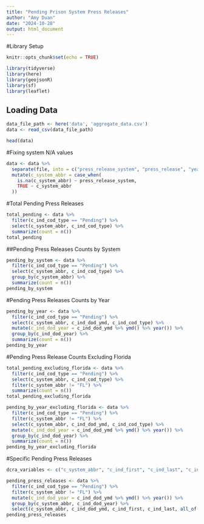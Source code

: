 ```yaml
---
title: "Pending Prison System Press Releases"
author: "Amy Duan"
date: "2024-10-28"
output: html_document
---
```


#Library Setup
```r
knitr::opts_chunk$set(echo = TRUE)

library(tidyverse)
library(here) 
library(geojsonR) 
library(sf) 
library(leaflet)
```

## Loading Data
```r
data_file_path <- here('data', 'aggregate_data.csv')
data <- read_csv(data_file_path)

head(data)
```

#Fixing system N/A values
```r
data <- data %>%
  separate(file, into = c("press_release_system", "press_release", "year"), sep = "_") %>%
  mutate(c_system_abbr = case_when(
    is.na(c_system_abbr) ~ press_release_system,
    TRUE ~ c_system_abbr
  ))
```

#Total Pending Press Releases 
```r
total_pending <- data %>% 
  filter(c_ind_cod_type == "Pending") %>% 
  select(c_system_abbr, c_ind_cod_type) %>% 
  summarize(count = n()) 
total_pending
```

##Pending Press Releases Counts by System 
```r
pending_by_system <- data %>% 
  filter(c_ind_cod_type == "Pending") %>% 
  select(c_system_abbr, c_ind_cod_type) %>% 
  group_by(c_system_abbr) %>%
  summarize(count = n())
pending_by_system
```

#Pending Press Releases Counts by Year 
```r
pending_by_year <- data %>% 
  filter(c_ind_cod_type == "Pending") %>% 
  select(c_system_abbr, c_ind_dod_ymd, c_ind_cod_type) %>% 
  mutate(c_ind_dod_year = c_ind_dod_ymd %>% ymd() %>% year()) %>% 
  group_by(c_ind_dod_year) %>% 
  summarize(count = n()) 
pending_by_year
```

#Pending Press Release Counts Excluding Florida 
```r
total_pending_excluding_florida <- data %>% 
  filter(c_ind_cod_type == "Pending") %>% 
  select(c_system_abbr, c_ind_cod_type) %>% 
  filter(c_system_abbr != "FL") %>% 
  summarize(count = n()) 
total_pending_excluding_florida

pending_by_year_excluding_florida <- data %>% 
  filter(c_ind_cod_type == "Pending") %>% 
  filter(c_system_abbr != "FL") %>% 
  select(c_system_abbr, c_ind_dod_ymd, c_ind_cod_type) %>% 
  mutate(c_ind_dod_year = c_ind_dod_ymd %>% ymd() %>% year()) %>% 
  group_by(c_ind_dod_year) %>% 
  summarize(count = n()) 
pending_by_year_excluding_florida 
```

#Specific Pending Press Releases 
```r
dcra_variables <- c("c_system_abbr", "c_ind_first", "c_ind_last", "c_ind_dob_year", "c_ind_gender", "c_ind_race", "c_ind_ethnicity", "c_ind_dod_ymd", "ind_tod", "ind_deathloc", "c_ind_fachoused", "c_ind_cod_avail")

pending_press_releases <- data %>% 
  filter(c_ind_cod_type == "Pending") %>% 
  filter(c_system_abbr != "FL") %>%  
  mutate(c_ind_dod_year = c_ind_dod_ymd %>% ymd() %>% year()) %>% 
  group_by(c_system_abbr, c_ind_dod_year) %>% 
  select(c_system_abbr, c_ind_dod_ymd, c_ind_first, c_ind_last, all_of(dcra_variables))
pending_press_releases
```
